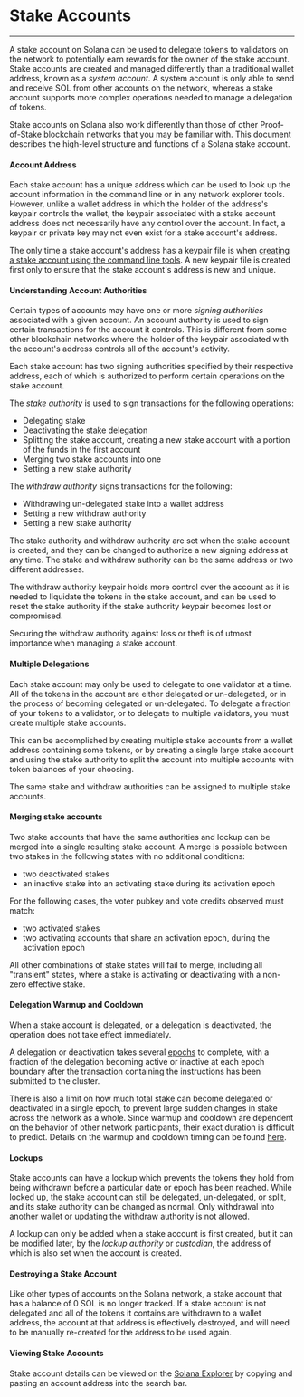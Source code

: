 # Stake Accounts

---

A stake account on Solana can be used to delegate tokens to validators on the
network to potentially earn rewards for the owner of the stake account. Stake
accounts are created and managed differently than a traditional wallet address,
known as a _system account_. A system account is only able to send and receive
SOL from other accounts on the network, whereas a stake account supports more
complex operations needed to manage a delegation of tokens.

Stake accounts on Solana also work differently than those of other
Proof-of-Stake blockchain networks that you may be familiar with. This document
describes the high-level structure and functions of a Solana stake account.

#### Account Address

Each stake account has a unique address which can be used to look up the account
information in the command line or in any network explorer tools. However,
unlike a wallet address in which the holder of the address's keypair controls
the wallet, the keypair associated with a stake account address does not
necessarily have any control over the account. In fact, a keypair or private key
may not even exist for a stake account's address.

The only time a stake account's address has a keypair file is when
[creating a stake account using the command line tools](https://docs.anza.xyz/cli/examples/delegate-stake#create-a-stake-account).
A new keypair file is created first only to ensure that the stake account's
address is new and unique.

#### Understanding Account Authorities

Certain types of accounts may have one or more _signing authorities_ associated
with a given account. An account authority is used to sign certain transactions
for the account it controls. This is different from some other blockchain
networks where the holder of the keypair associated with the account's address
controls all of the account's activity.

Each stake account has two signing authorities specified by their respective
address, each of which is authorized to perform certain operations on the stake
account.

The _stake authority_ is used to sign transactions for the following operations:

- Delegating stake
- Deactivating the stake delegation
- Splitting the stake account, creating a new stake account with a portion of
  the funds in the first account
- Merging two stake accounts into one
- Setting a new stake authority

The _withdraw authority_ signs transactions for the following:

- Withdrawing un-delegated stake into a wallet address
- Setting a new withdraw authority
- Setting a new stake authority

The stake authority and withdraw authority are set when the stake account is
created, and they can be changed to authorize a new signing address at any time.
The stake and withdraw authority can be the same address or two different
addresses.

The withdraw authority keypair holds more control over the account as it is
needed to liquidate the tokens in the stake account, and can be used to reset
the stake authority if the stake authority keypair becomes lost or compromised.

Securing the withdraw authority against loss or theft is of utmost importance
when managing a stake account.

#### Multiple Delegations

Each stake account may only be used to delegate to one validator at a time. All
of the tokens in the account are either delegated or un-delegated, or in the
process of becoming delegated or un-delegated. To delegate a fraction of your
tokens to a validator, or to delegate to multiple validators, you must create
multiple stake accounts.

This can be accomplished by creating multiple stake accounts from a wallet
address containing some tokens, or by creating a single large stake account and
using the stake authority to split the account into multiple accounts with token
balances of your choosing.

The same stake and withdraw authorities can be assigned to multiple stake
accounts.

#### Merging stake accounts

Two stake accounts that have the same authorities and lockup can be merged into
a single resulting stake account. A merge is possible between two stakes in the
following states with no additional conditions:

- two deactivated stakes
- an inactive stake into an activating stake during its activation epoch

For the following cases, the voter pubkey and vote credits observed must match:

- two activated stakes
- two activating accounts that share an activation epoch, during the activation
  epoch

All other combinations of stake states will fail to merge, including all
"transient" states, where a stake is activating or deactivating with a non-zero
effective stake.

#### Delegation Warmup and Cooldown

When a stake account is delegated, or a delegation is deactivated, the operation
does not take effect immediately.

A delegation or deactivation takes several [epochs](/docs/terminology#epoch)
to complete, with a fraction of the delegation becoming active or inactive at
each epoch boundary after the transaction containing the instructions has been
submitted to the cluster.

There is also a limit on how much total stake can become delegated or
deactivated in a single epoch, to prevent large sudden changes in stake across
the network as a whole. Since warmup and cooldown are dependent on the behavior
of other network participants, their exact duration is difficult to predict.
Details on the warmup and cooldown timing can be found
[here](https://docs.anza.xyz/consensus/stake-delegation-and-rewards#stake-warmup-cooldown-withdrawal).

#### Lockups

Stake accounts can have a lockup which prevents the tokens they hold from being
withdrawn before a particular date or epoch has been reached. While locked up,
the stake account can still be delegated, un-delegated, or split, and its stake
authority can be changed as normal. Only withdrawal into another wallet or
updating the withdraw authority is not allowed.

A lockup can only be added when a stake account is first created, but it can be
modified later, by the _lockup authority_ or _custodian_, the address of which
is also set when the account is created.

#### Destroying a Stake Account

Like other types of accounts on the Solana network, a stake account that has a
balance of 0 SOL is no longer tracked. If a stake account is not delegated and
all of the tokens it contains are withdrawn to a wallet address, the account at
that address is effectively destroyed, and will need to be manually re-created
for the address to be used again.

#### Viewing Stake Accounts

Stake account details can be viewed on the
[Solana Explorer](http://explorer.solana.com/accounts) by copying and pasting an
account address into the search bar.
